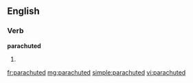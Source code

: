==English==

===Verb===
'''parachuted'''

# {{past of|parachute}}

[[fr:parachuted]]
[[mg:parachuted]]
[[simple:parachuted]]
[[vi:parachuted]]